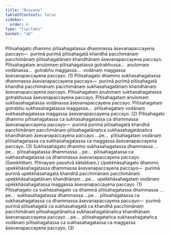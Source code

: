 ```yaml
---
title: "Āsevana"
tableOfContents: false
sidebar:
  order: 6
type: "tipitaka"
basket: "ab"
---
```



<DynamicBreadcrumb />

<Division number="37">

<Paragraph number="742">
Pītisahagato dhammo pītisahagatassa dhammassa āsevanapaccayena paccayo—  purimā purimā pītisahagatā khandhā pacchimānaṃ pacchimānaṃ pītisahagatānaṃ khandhānaṃ āsevanapaccayena paccayo. Pītisahagataṃ anulomaṃ pītisahagatassa gotrabhussa…  anulomaṃ vodānassa…  gotrabhu maggassa…  vodānaṃ maggassa āsevanapaccayena paccayo. (1)
</Paragraph>

<Paragraph number="743">
Pītisahagato dhammo sukhasahagatassa dhammassa āsevanapaccayena paccayo—  purimā purimā pītisahagatā khandhā pacchimānaṃ pacchimānaṃ sukhasahagatānaṃ khandhānaṃ āsevanapaccayena paccayo. Pītisahagataṃ anulomaṃ sukhasahagatassa gotrabhussa āsevanapaccayena paccayo. Pītisahagataṃ anulomaṃ sukhasahagatassa vodānassa āsevanapaccayena paccayo. Pītisahagataṃ gotrabhu sukhasahagatassa maggassa…  pītisahagataṃ vodānaṃ sukhasahagatassa maggassa āsevanapaccayena paccayo. (2)
</Paragraph>

<Paragraph number="744">
Pītisahagato dhammo pītisahagatassa ca sukhasahagatassa ca dhammassa āsevanapaccayena paccayo—  purimā purimā pītisahagatā khandhā pacchimānaṃ pacchimānaṃ pītisahagatānañca sukhasahagatānañca khandhānaṃ āsevanapaccayena paccayo …pe…  pītisahagataṃ vodānaṃ pītisahagatassa ca sukhasahagatassa ca maggassa āsevanapaccayena paccayo. (3)
</Paragraph>

</Division>
<Division number="38">

<Paragraph number="745">
Sukhasahagato dhammo sukhasahagatassa dhammassa …pe…  pītisahagatassa dhammassa …pe…  pītisahagatassa ca sukhasahagatassa ca dhammassa āsevanapaccayena paccayo. (Saṃkhittaṃ. Pītinayaṃ passitvā kātabbaṃ.)
</Paragraph>

<Paragraph number="746">
Upekkhāsahagato dhammo upekkhāsahagatassa dhammassa āsevanapaccayena paccayo—  purimā purimā upekkhāsahagatā khandhā pacchimānaṃ pacchimānaṃ upekkhāsahagatānaṃ khandhānaṃ …pe…  upekkhāsahagataṃ vodānaṃ upekkhāsahagatassa maggassa āsevanapaccayena paccayo. (1)
</Paragraph>

</Division>
<Division number="39">

<Paragraph number="747">
Pītisahagato ca sukhasahagato ca dhammā pītisahagatassa dhammassa …pe…  sukhasahagatassa dhammassa …pe…  pītisahagatassa ca sukhasahagatassa ca dhammassa āsevanapaccayena paccayo—  purimā purimā pītisahagatā ca sukhasahagatā ca khandhā pacchimānaṃ pacchimānaṃ pītisahagatānañca sukhasahagatānañca khandhānaṃ āsevanapaccayena paccayo …pe…  pītisahagatañca sukhasahagatañca vodānaṃ pītisahagatassa ca sukhasahagatassa ca maggassa āsevanapaccayena paccayo. (3)
</Paragraph>
</Division>